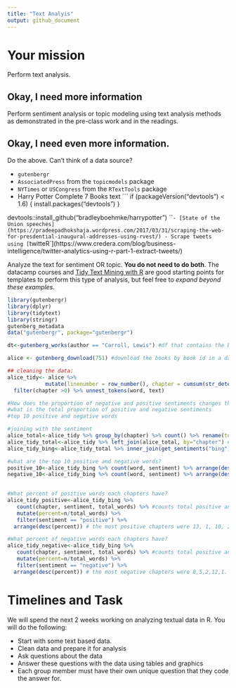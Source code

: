 ```yaml
---
title: "Text Analyis"
output: github_document
---
```





# Your mission

Perform text analysis.

## Okay, I need more information

Perform sentiment analysis or topic modeling using text analysis methods as demonstrated in the pre-class work and in the readings.

## Okay, I need even more information.

Do the above. Can't think of a data source?

- `gutenbergr`
- `AssociatedPress` from the `topicmodels` package
- `NYTimes` or `USCongress` from the `RTextTools` package
- Harry Potter Complete 7 Books text
    ```
    if (packageVersion("devtools") < 1.6) {
  install.packages("devtools")
}

devtools::install_github("bradleyboehmke/harrypotter")
    ```
- [State of the Union speeches](https://pradeepadhokshaja.wordpress.com/2017/03/31/scraping-the-web-for-presdential-inaugural-addresses-using-rvest/)
- Scrape tweets using [`twitteR`](https://www.credera.com/blog/business-intelligence/twitter-analytics-using-r-part-1-extract-tweets/)

Analyze the text for sentiment OR topic. **You do not need to do both**. The datacamp courses and [Tidy Text Mining with R](http://tidytextmining.com/) are good starting points for templates to perform this type of analysis, but feel free to *expand beyond these examples*.

```r
library(gutenbergr)
library(dplyr)
library(tidytext)
library(stringr)
gutenberg_metadata
data("gutenbergr", package="gutenbergr")

dt<-gutenberg_works(author == "Carroll, Lewis") #df that contains the books by authors

alice <- gutenberg_download(751) #download the books by book id in a dataframe

## cleaning the data:
alice_tidy<- alice %>%  
            mutate(linenumber = row_number(), chapter = cumsum(str_detect(text, regex("chapter|CHAPTER [\\divxlc]", ignore_case = TRUE)))) %>% 
  filter(chapter >0) %>% unnest_tokens(word, text)

#How does the proportion of negative and positive sentiments changes throughout the chapters?
#what is the total proportion of positive and negative sentiments
#top 10 positive and negative words

````

```r
#joining with the sentiment
alice_total<-alice_tidy %>% group_by(chapter) %>% count() %>% rename(total_words=n) #counting the total number of words in each chapter
alice_tidy_total<-alice_tidy %>% left_join(alice_total, by="chapter") #joining the count column with the alice_tidy data
alice_tidy_bing<-alice_tidy_total %>% inner_join(get_sentiments("bing")) #joining the sentiment with the tidy data with total column

#what are the top 10 positive and negative words?
positive_10<-alice_tidy_bing %>% count(word, sentiment) %>% arrange(desc(n)) %>% filter(sentiment == "positive") %>% top_n(10)
negative_10<-alice_tidy_bing %>% count(word, sentiment) %>% arrange(desc(n)) %>% filter(sentiment == "negative") %>% top_n(10)

 
#What percent of positive words each chapters have?
alice_tidy_positive<-alice_tidy_bing %>% 
   count(chapter, sentiment, total_words) %>% #counts total positive and negative words in each chapter and keeps the total_words column (otherwise it wont be there)
   mutate(percent=n/total_words) %>%
   filter(sentiment == "positive") %>%
  arrange(desc(percent)) # the most positive chapters were 13, 1, 10, 2, 11. So, may be the book started in a positive way and have a happy ending

#What percent of negative words each chapters have?
alice_tidy_negative<-alice_tidy_bing %>% 
   count(chapter, sentiment, total_words) %>% #counts total positive and negative words in each chapter and keeps the total_words column (otherwise it wont be there)
   mutate(percent=n/total_words) %>%
   filter(sentiment == "negative") %>%
  arrange(desc(percent)) # the most negative chapters were 8,5,2,12,1. There might be something problem happening in the middle of the book. chapter 1 and 2 looks like to have high percent of positive and negative sentiments. Chapter 13 have the lowest percent of negative words indicating a happy ending


```


# Timelines and Task


We will spend the next 2 weeks working on analyzing textual data in R. You will do the following:

- Start with some text based data.
- Clean data and prepare it for analysis
- Ask questions about the data
- Answer these questions with the data using tables and graphics
- Each group member must have their own unique question that they code the answer for. 

